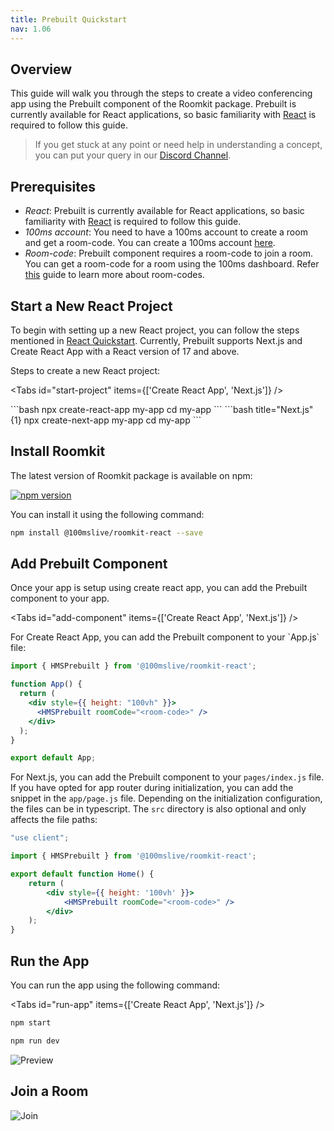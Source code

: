 ```yaml
---
title: Prebuilt Quickstart
nav: 1.06
---
```


## Overview

This guide will walk you through the steps to create a video conferencing app using the Prebuilt component of the Roomkit package.
Prebuilt is currently available for React applications, so basic familiarity with [React](https://reactjs.org/) is required to follow this guide.

> If you get stuck at any point or need help in understanding a concept, you can put your query in our [Discord Channel](https://100ms.live/discord).

## Prerequisites

-   _React_: Prebuilt is currently available for React applications, so basic familiarity with [React](https://reactjs.org/) is required to follow this guide.
-   _100ms account_: You need to have a 100ms account to create a room and get a room-code. You can create a 100ms account [here](https://dashboard.100ms.live/signup).
-   _Room-code_: Prebuilt component requires a room-code to join a room. You can get a room-code for a room using the 100ms dashboard. Refer [this](/get-started/v2/get-started/prebuilt/room-codes/overview) guide to learn more about room-codes.

## Start a New React Project

To begin with setting up a new React project, you can follow the steps mentioned in [React Quickstart](https://reactjs.org/docs/create-a-new-react-app.html#create-react-app).
Currently, Prebuilt supports Next.js and Create React App with a React version of 17 and above.

Steps to create a new React project:

<Tabs id="start-project" items={['Create React App', 'Next.js']} />

<Tab id="start-project-0">
```bash
npx create-react-app my-app
cd my-app
```
</Tab>

<Tab id="start-project-1">
```bash title="Next.js" {1}
npx create-next-app my-app
cd my-app
```
</Tab>


## Install Roomkit


The latest version of Roomkit package is available on npm:

[![npm version](https://badge.fury.io/js/%40100mslive%2Froomkit-react.svg)](https://badge.fury.io/js/%40100mslive%2Froomkit-react)

You can install it using the following command:

```bash
npm install @100mslive/roomkit-react --save
```

## Add Prebuilt Component

Once your app is setup using create react app, you can add the Prebuilt component to your app.

<Tabs id="add-component" items={['Create React App', 'Next.js']} />

<Tab id="add-component-0">
For Create React App, you can add the Prebuilt component to your `App.js` file:

```jsx title="App.js"
import { HMSPrebuilt } from '@100mslive/roomkit-react';

function App() {
  return (
    <div style={{ height: "100vh" }}>
      <HMSPrebuilt roomCode="<room-code>" />
    </div>
  );
}

export default App;
```
</Tab>

<Tab id="add-component-1">

For Next.js, you can add the Prebuilt component to your `pages/index.js` file. If you have opted for app router during initialization, you can add the snippet in the `app/page.js` file. Depending on the initialization configuration, the files can be in typescript. The `src` directory is also optional and only affects the file paths:

```jsx title="pages/index.js"
"use client";

import { HMSPrebuilt } from '@100mslive/roomkit-react';

export default function Home() {
    return (
        <div style={{ height: '100vh' }}>
            <HMSPrebuilt roomCode="<room-code>" />
        </div>
    );
}
```
</Tab>

## Run the App
You can run the app using the following command:

<Tabs id="run-app" items={['Create React App', 'Next.js']} />

<Tab id="run-app-0">



```bash
npm start
```

</Tab>

<Tab id="run-app-1">

```bash
npm run dev
```
</Tab>

![Preview](/docs/v2/prebuilt-preview.png)

## Join a Room

![Join](/docs/v2/prebuilt-room.png)